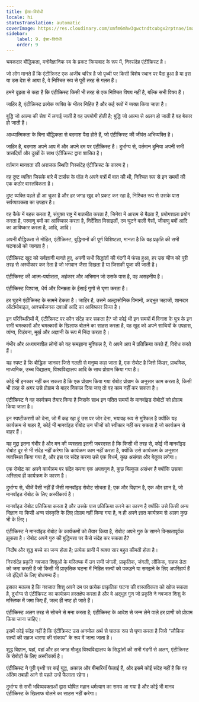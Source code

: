 ```yaml
---
title: ईसा-विरोधी
locale: hi
statusTranslation: automatic
coverImage: https://res.cloudinary.com/xmfm6mhw3gwctndtcubgx2rptnae/image/upload/v1741354419/small_cover_la_gran_rebelion_28716e29d2.webp
sidebar:
    label: 9. ईसा-विरोधी
    order: 9
---
```

चमकदार बौद्धिकता, मनोवैज्ञानिक स्व के प्रकट क्रियावाद के रूप में, निस्संदेह एंटीक्रिस्ट है।

जो लोग मानते हैं कि एंटीक्रिस्ट एक अजीब चरित्र है जो पृथ्वी पर किसी विशेष स्थान पर पैदा हुआ है या इस या उस देश से आया है, वे निश्चित रूप से पूरी तरह से गलत हैं।

हमने दृढ़ता से कहा है कि एंटीक्रिस्ट किसी भी तरह से एक निश्चित विषय नहीं है, बल्कि सभी विषय हैं।

जाहिर है, एंटीक्रिस्ट प्रत्येक व्यक्ति के भीतर निहित है और कई रूपों में व्यक्त किया जाता है।

बुद्धि जो आत्मा की सेवा में लगाई जाती है वह उपयोगी होती है; बुद्धि जो आत्मा से अलग हो जाती है वह बेकार हो जाती है।

आध्यात्मिकता के बिना बौद्धिकता से बदमाश पैदा होते हैं, जो एंटीक्रिस्ट की जीवंत अभिव्यक्ति है।

जाहिर है, बदमाश अपने आप में और अपने दम पर एंटीक्रिस्ट है। दुर्भाग्य से, वर्तमान दुनिया अपनी सभी त्रासदियों और दुखों के साथ एंटीक्रिस्ट द्वारा शासित है।

वर्तमान मानवता की अराजक स्थिति निस्संदेह एंटीक्रिस्ट के कारण है।

वह दुष्ट व्यक्ति जिसके बारे में टार्सस के पॉल ने अपने पत्रों में बात की थी, निश्चित रूप से इन समयों की एक कठोर वास्तविकता है।

दुष्ट व्यक्ति पहले ही आ चुका है और हर जगह खुद को प्रकट कर रहा है, निश्चित रूप से उसके पास सर्वव्यापकता का उपहार है।

वह कैफे में बहस करता है, संयुक्त राष्ट्र में बातचीत करता है, जिनेवा में आराम से बैठता है, प्रयोगशाला प्रयोग करता है, परमाणु बमों का आविष्कार करता है, निर्देशित मिसाइलों, दम घुटने वाली गैसों, जीवाणु बमों आदि का आविष्कार करता है, आदि, आदि।

अपनी बौद्धिकता से मोहित, एंटीक्रिस्ट, बुद्धिमानों की पूर्ण विशिष्टता, मानता है कि वह प्रकृति की सभी घटनाओं को जानता है।

एंटीक्रिस्ट खुद को सर्वज्ञानी मानते हुए, अपनी सभी सिद्धांतों की गंदगी में फंसा हुआ, हर उस चीज को पूरी तरह से अस्वीकार कर देता है जो भगवान जैसा दिखता है या जिसकी पूजा की जाती है।

एंटीक्रिस्ट की आत्म-पर्याप्तता, अहंकार और अभिमान जो उसके पास है, वह असहनीय है।

एंटीक्रिस्ट विश्वास, धैर्य और विनम्रता के ईसाई गुणों से घृणा करता है।

हर घुटने एंटीक्रिस्ट के सामने टेकता है। जाहिर है, उसने अल्ट्रासोनिक विमानों, अद्भुत जहाजों, शानदार ऑटोमोबाइल, आश्चर्यजनक दवाओं आदि का आविष्कार किया है।

इन परिस्थितियों में, एंटीक्रिस्ट पर कौन संदेह कर सकता है? जो कोई भी इन समयों में विनाश के पुत्र के इन सभी चमत्कारों और चमत्कारों के खिलाफ बोलने का साहस करता है, वह खुद को अपने साथियों के उपहास, व्यंग्य, विडंबना, मूर्ख और अज्ञानी के रूप में निंदा करता है।

गंभीर और अध्ययनशील लोगों को यह समझाना मुश्किल है, ये अपने आप में प्रतिक्रिया करते हैं, विरोध करते हैं।

यह स्पष्ट है कि बौद्धिक जानवर जिसे गलती से मनुष्य कहा जाता है, एक रोबोट है जिसे किंडर, प्राथमिक, माध्यमिक, उच्च विद्यालय, विश्वविद्यालय आदि के साथ प्रोग्राम किया गया है।

कोई भी इनकार नहीं कर सकता है कि एक प्रोग्राम किया गया रोबोट प्रोग्राम के अनुसार काम करता है, किसी भी तरह से अगर उसे प्रोग्राम से बाहर निकाल दिया जाए तो वह काम नहीं कर सकता है।

एंटीक्रिस्ट ने वह कार्यक्रम तैयार किया है जिसके साथ इन पतित समयों के मानवॉइड रोबोटों को प्रोग्राम किया जाता है।

इन स्पष्टीकरणों को देना, जो मैं कह रहा हूं उस पर जोर देना, भयावह रूप से मुश्किल है क्योंकि यह कार्यक्रम से बाहर है, कोई भी मानवॉइड रोबोट उन चीजों को स्वीकार नहीं कर सकता है जो कार्यक्रम से बाहर हैं।

यह मुद्दा इतना गंभीर है और मन की व्यस्तता इतनी जबरदस्त है कि किसी भी तरह से, कोई भी मानवॉइड रोबोट दूर से भी संदेह नहीं करेगा कि कार्यक्रम काम नहीं करता है, क्योंकि उसे कार्यक्रम के अनुसार व्यवस्थित किया गया है, और इस पर संदेह करना उसे एक विधर्म, कुछ असंगत और बेतुका लगेगा।

एक रोबोट का अपने कार्यक्रम पर संदेह करना एक अपशगुन है, कुछ बिल्कुल असंभव है क्योंकि उसका अस्तित्व ही कार्यक्रम के कारण है।

दुर्भाग्य से, चीजें वैसी नहीं हैं जैसी मानवॉइड रोबोट सोचता है; एक और विज्ञान है, एक और ज्ञान है, जो मानवॉइड रोबोट के लिए अस्वीकार्य है।

मानवॉइड रोबोट प्रतिक्रिया करता है और उसके पास प्रतिक्रिया करने का कारण है क्योंकि उसे किसी अन्य विज्ञान या किसी अन्य संस्कृति के लिए प्रोग्राम नहीं किया गया है, न ही अपने ज्ञात कार्यक्रम से अलग कुछ भी के लिए।

एंटीक्रिस्ट ने मानवॉइड रोबोट के कार्यक्रमों को तैयार किया है, रोबोट अपने गुरु के सामने विनम्रतापूर्वक झुकता है। रोबोट अपने गुरु की बुद्धिमत्ता पर कैसे संदेह कर सकता है?

निर्दोष और शुद्ध बच्चे का जन्म होता है; प्रत्येक प्राणी में व्यक्त सार बहुत कीमती होता है।

निस्संदेह प्रकृति नवजात शिशुओं के मस्तिष्क में उन सभी जंगली, प्राकृतिक, जंगली, लौकिक, सहज डेटा को जमा करती है जो किसी भी प्राकृतिक घटना में निहित सत्यों को पकड़ने या समझने के लिए अपरिहार्य हैं जो इंद्रियों के लिए बोधगम्य हैं।

इसका मतलब है कि नवजात शिशु अपने दम पर प्रत्येक प्राकृतिक घटना की वास्तविकता को खोज सकता है, दुर्भाग्य से एंटीक्रिस्ट का कार्यक्रम हस्तक्षेप करता है और वे अद्भुत गुण जो प्रकृति ने नवजात शिशु के मस्तिष्क में जमा किए हैं, जल्द ही नष्ट हो जाते हैं।

एंटीक्रिस्ट अलग तरह से सोचने से मना करता है; एंटीक्रिस्ट के आदेश से जन्म लेने वाले हर प्राणी को प्रोग्राम किया जाना चाहिए।

इसमें कोई संदेह नहीं है कि एंटीक्रिस्ट उस अनमोल अर्थ से घातक रूप से घृणा करता है जिसे "लौकिक सत्यों की सहज धारणा की संकाय" के रूप में जाना जाता है।

शुद्ध विज्ञान, यहां, वहां और हर जगह मौजूद विश्वविद्यालय के सिद्धांतों की सभी गंदगी से अलग, एंटीक्रिस्ट के रोबोटों के लिए अस्वीकार्य है।

एंटीक्रिस्ट ने पूरी पृथ्वी पर कई युद्ध, अकाल और बीमारियाँ फैलाई हैं, और इसमें कोई संदेह नहीं है कि वह अंतिम तबाही आने से पहले उन्हें फैलाता रहेगा।

दुर्भाग्य से सभी भविष्यवक्ताओं द्वारा घोषित महान धर्मत्याग का समय आ गया है और कोई भी मानव एंटीक्रिस्ट के खिलाफ बोलने का साहस नहीं करेगा।

